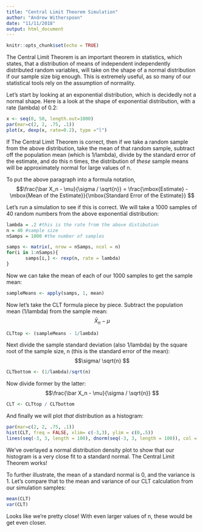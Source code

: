 ```yaml
---
title: "Central Limit Theorem Simulation"
author: "Andrew Witherspoon"
date: "11/11/2018"
output: html_document
---
```


```r
knitr::opts_chunk$set(echo = TRUE)
```

The Central Limit Theorem is an important theorem in statistics, which states, that a distribution of means of independent independently distributed random variables, will take on the shape of a normal distribution if our sample size big enough.  This is extremely useful, as so many of our statistical tools rely on the assumption of normality.

Let's start by looking at an exponential distribution, which is decidedly not a normal shape.  Here is a look at the shape of exponential distribution, with a rate (lambda) of 0.2:
```r
x <- seq(0, 50, length.out=1000)
par(mar=c(2, 2, .75, .1))
plot(x, dexp(x, rate=0.2), type ="l")
```

If The Central Limit Theorem is correct, then if we take a random sample from the above distribution, take the mean of that random sample, subtract off the population mean (which is 1/lambda), divide by the standard error of the estimate, and do this n times, the distribution of *these* sample means will be approximately normal for large values of n.

To put the above paragraph into a formula notation,
$$\frac{\bar X_n - \mu}{\sigma / \sqrt{n}} = 
    \frac{\mbox{Estimate} - \mbox{Mean of the Estimate}}{\mbox{Standard Error of the Estimate}}
$$

Let's run a simulation to see if this is correct.  We will take a 1000 samples of 40 random numbers from the above exponential distribution:
```r
lambda = .2 #this is the rate from the above distibution
n = 40 #sample size
nSamps = 1000 #the number of samples

samps <- matrix(, nrow = nSamps, ncol = n)
for(i in 1:nSamps){
       samps[i,] <- rexp(n, rate = lambda) 
}

```

Now we can take the mean of each of our 1000 samples to get the sample mean:
```r
sampleMeans <- apply(samps, 1, mean)
```
Now let's take the CLT formula piece by piece.  Subtract the population mean (1/lambda) from the sample mean:
$$\bar X_n - \mu
$$
```r
CLTtop <- (sampleMeans - 1/lambda)
```
Next divide the sample standard deviation (also 1/lambda) by the square root of the sample size, n (this is the standard error of the mean):
$$\sigma/ \sqrt{n}
$$
```r
CLTbottom <- (1/lambda)/sqrt(n)
```
Now divide former by the latter:
$$\frac{\bar X_n - \mu}{\sigma / \sqrt{n}}
$$
```r
CLT <- CLTtop / CLTbottom
```
And finally we will plot *that* distribution as a histogram:
```r
par(mar=c(2, 2, .75, .1))
hist(CLT, freq = FALSE, xlim= c(-3,3), ylim = c(0,.5))
lines(seq(-3, 3, length = 100), dnorm(seq(-3, 3, length = 100)), col = grey(.8), lwd = 3)
```
We've overlayed a normal distribution density plot to show that our histogram is a very close fit to a standard normal.  The Central Limit Theorem works!

To further illustrate, the mean of a standard normal is 0, and the variance is 1.  Let's compare that to the mean and variance of our CLT calculation from our simulation samples:
```r
mean(CLT)
var(CLT)
```
Looks like we're pretty close!  With even larger values of n, these would be get even closer.
